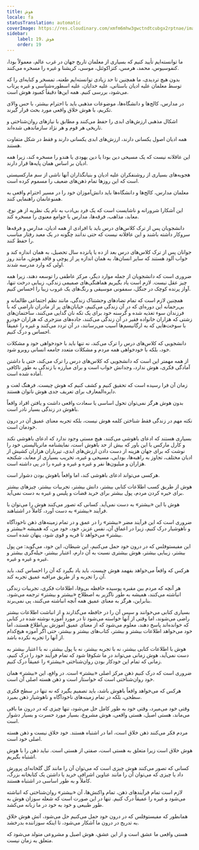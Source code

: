 ```yaml
---
title: هوش
locale: fa
statusTranslation: automatic
coverImage: https://res.cloudinary.com/xmfm6mhw3gwctndtcubgx2rptnae/image/upload/v1740337243/small_cover_educacion_fundamental_a051170f1c.webp
sidebar:
    label: 19. هوش
    order: 19
---
```

ما توانسته‌ایم تأیید کنیم که بسیاری از معلمان تاریخ جهان در غرب عالم، معمولاً بودا، کنفوسیوس، محمد، هرمس، کتزاکوئتل، موسی، کریشنا و غیره را مسخره می‌کنند.

بدون هیچ تردیدی، ما همچنین تا حد زیادی توانسته‌ایم طعنه، تمسخر و کنایه‌ای را که توسط معلمان علیه ادیان باستانی، علیه خدایان، علیه اسطوره‌شناسی و غیره پرتاب می‌شود، بررسی کنیم. همه این‌ها دقیقاً کمبود هوش است.

در مدارس، کالج‌ها و دانشگاه‌ها، موضوعات مذهبی باید با احترام بیشتر، با حس والای تکریم، با هوش خلاق واقعی مورد بحث قرار گیرند.

اشکال مذهبی ارزش‌های ابدی را حفظ می‌کنند و مطابق با نیازهای روان‌شناختی و تاریخی هر قوم و هر نژاد سازماندهی شده‌اند.

همه ادیان اصول یکسانی دارند، ارزش‌های ابدی یکسانی دارند و فقط در شکل متفاوت هستند.

این عاقلانه نیست که یک مسیحی دین بودا یا دین یهودی یا هندو را مسخره کند، زیرا همه ادیان بر اساس همان پایه‌ها قرار دارند.

هجویه‌های بسیاری از روشنفکران علیه ادیان و بنیانگذاران آنها ناشی از سم مارکسیستی است که این روزها تمام ذهن‌های ضعیف را مسموم کرده است.

معلمان مدارس، کالج‌ها و دانشگاه‌ها باید دانش‌آموزان خود را در مسیر احترام واقعی به همنوعانمان راهنمایی کنند.

این آشکارا شرورانه و ناشایست است که یک فرد بی‌ادب به نام یک نظریه از هر نوع، معابد، مذاهب، فرقه‌ها، مدارس یا جوامع معنوی را مسخره کند.

دانشجویان پس از ترک کلاس‌های درس باید با افرادی از همه ادیان، مدارس و فرقه‌ها سروکار داشته باشند و این عاقلانه نیست که حتی ندانند چگونه در یک معبد رفتار مناسب را حفظ کنند.

جوانان پس از ترک کلاس‌های درس بعد از ده یا پانزده سال تحصیل، به همان اندازه کند و خواب آلود هستند که سایر انسان‌ها، به همان اندازه پر از پوچی و فاقد هوش، مانند روز اولی که وارد مدرسه شدند.

ضروری است که دانشجویان از جمله موارد دیگر، مرکز عاطفی را توسعه دهند، زیرا همه چیز عقل نیست. لازم است یاد بگیریم هماهنگی‌های صمیمی زندگی، زیبایی درخت تنها، آواز پرنده کوچک در جنگل، سمفونی موسیقی و رنگ‌های یک غروب زیبا را احساس کنیم.

همچنین لازم است که تمام تضادهای وحشتناک زندگی، مانند نظم اجتماعی ظالمانه و بی‌رحمانه این دوره‌ای که در آن زندگی می‌کنیم، خیابان‌های پر از مادران ناراضی که با فرزندان سوء تغذیه شده و گرسنه خود برای یک تکه نان گدایی می‌کنند، ساختمان‌های زشتی که هزاران خانواده فقیر در آن زندگی می‌کنند، جاده‌های منزجری که هزاران خودرو با سوخت‌هایی که به ارگانیسم‌ها آسیب می‌رسانند، در آن تردد می‌کنند و غیره را عمیقاً احساس و درک کنیم.

دانشجویی که کلاس‌های درس را ترک می‌کند، نه تنها باید با خودخواهی خود و مشکلات خود، بلکه با خودخواهی همه مردم و مشکلات متعدد جامعه انسانی روبرو شود.

از همه مهمتر این است که دانشجویی که کلاس‌های درس را ترک می‌کند، حتی با داشتن آمادگی فکری، هوش ندارد، وجدانش خواب است و برای مبارزه با زندگی به طور ناکافی آماده شده است.

زمان آن فرا رسیده است که تحقیق کنیم و کشف کنیم که هوش چیست. فرهنگ لغت و دایره‌المعارف برای تعریف جدی هوش ناتوان هستند.

بدون هوش هرگز نمی‌توان تحول اساسی یا سعادت واقعی داشت و یافتن افراد واقعاً باهوش در زندگی بسیار نادر است.

نکته مهم در زندگی فقط شناختن کلمه هوش نیست، بلکه تجربه معنای عمیق آن در درون خودمان است.

بسیاری هستند که ادعای باهوشی می‌کنند، هیچ مستی وجود ندارد که ادعای باهوشی نکند و کارل مارکس با این باور که بیش از حد باهوش است، نمایشنامه ماتریالیستی خود را نوشت که برای جهان هزینه از دست دادن ارزش‌های ابدی، تیرباران هزاران کشیش از ادیان مختلف، تجاوز به راهبه‌ها، بودایی، مسیحی و غیره، تخریب بسیاری از معابد، شکنجه هزاران و میلیون‌ها نفر و غیره و غیره و غیره را در پی داشته است.

هرکسی می‌تواند ادعای باهوشی کند، اما واقعاً باهوش بودن دشوار است.

هوش از طریق کسب اطلاعات کتابی بیشتر، دانش بیشتر، تجربیات بیشتر، چیزهای بیشتر برای خیره کردن مردم، پول بیشتر برای خرید قضات و پلیس و غیره به دست نمی‌آید.

هوش با این «بیشتر» به دست نمی‌آید. کسانی که تصور می‌کنند هوش را می‌توان با فرآیند «بیشتر» به دست آورد، کاملاً در اشتباهند.

ضروری است که این فرآیند مضر «بیشتر» را در عمق و در تمام زمینه‌های ذهن ناخودآگاه و ناهوشیار درک کنیم، زیرا در اعماق آن، نفس عزیز، خود، خود من، که همیشه «بیشتر و بیشتر» می‌خواهد تا فربه و قوی شود، پنهان شده است.

این مفیستوفلس که در درون خود حمل می‌کنیم، این شیطان، این خود، می‌گوید: من پول بیشتر، زیبایی بیشتر، هوش بیشتری نسبت به آن دارم، اعتبار بیشتر، حیله‌گری بیشتر و غیره و غیره و غیره.

هرکس که واقعاً می‌خواهد بفهمد هوش چیست، باید یاد بگیرد که آن را احساس کند، باید آن را تجربه و از طریق مراقبه عمیق تجربه کند.

هر آنچه که مردم بین مقبره پوسیده حافظه بی‌وفا، اطلاعات فکری، تجربیات زندگی انباشته می‌کنند، همیشه به طور ناگزیر به اصطلاح «بیشتر و بیشتر» ترجمه می‌شود. بنابراین، هرگز به معنای عمیق همه آنچه انباشته می‌کنند، پی نمی‌برند.

بسیاری کتابی می‌خوانند و سپس آن را در حافظه می‌گذارند و از انباشت اطلاعات بیشتر راضی می‌شوند، اما وقتی از آنها خواسته می‌شود تا در مورد آموزه نوشته شده در کتابی که خوانده‌اند پاسخ دهند، معلوم می‌شود که از معنای عمیق آموزش بی‌اطلاع هستند، اما خود می‌خواهد اطلاعات بیشتر و بیشتر، کتاب‌های بیشتر و بیشتر، حتی اگر آموزه هیچ‌کدام از آنها را تجربه نکرده باشد.

هوش با اطلاعات کتابی بیشتر، نه با تجربه بیشتر، نه با پول بیشتر، نه با اعتبار بیشتر به دست نمی‌آید، هوش زمانی می‌تواند در ما شکوفا شود که تمام فرآیند خود را درک کنیم، زمانی که تمام این خودکار بودن روان‌شناختی «بیشتر» را عمیقاً درک کنیم.

ضروری است که درک کنیم ذهن مرکز اصلی «بیشتر» است. در واقع، این «بیشتر» همان خود روان‌شناختی است که خواستار است و ذهن هسته اصلی آن است.

هرکس که می‌خواهد واقعاً باهوش باشد، باید تصمیم بگیرد که نه تنها در سطح فکری سطحی، بلکه در تمام زمینه‌های ناخودآگاه و ناهوشیار ذهن بمیرد.

وقتی خود می‌میرد، وقتی خود به طور کامل حل می‌شود، تنها چیزی که در درون ما باقی می‌ماند، هستی اصیل، هستی واقعی، هوش مشروع، بسیار مورد حسرت و بسیار دشوار است.

مردم فکر می‌کنند ذهن خلاق است، اما در اشتباه هستند. خود خلاق نیست و ذهن هسته اصلی خود است.

هوش خلاق است زیرا متعلق به هستی است، صفتی از هستی است. نباید ذهن را با هوش اشتباه بگیریم.

کسانی که تصور می‌کنند هوش چیزی است که می‌توان آن را مانند گل گلخانه‌ای پرورش داد یا چیزی که می‌توان آن را مانند عناوین اشرافی خرید یا داشتن یک کتابخانه بزرگ، کاملاً و به طور اساسی در اشتباه هستند.

لازم است تمام فرآیندهای ذهن، تمام واکنش‌ها، آن «بیشتر» روان‌شناختی که انباشته می‌شود و غیره را عمیقاً درک کنیم. تنها در این صورت است که شعله سوزان هوش به طور طبیعی و خود به خود در ما زبانه می‌کشد.

همانطور که مفیستوفلس که در درون خود حمل می‌کنیم حل می‌شود، آتش هوش خلاق به تدریج در درون ما آشکار می‌شود، تا اینکه سوزاننده بدرخشد.

هستی واقعی ما عشق است و از این عشق، هوش اصیل و مشروعی متولد می‌شود که متعلق به زمان نیست.
